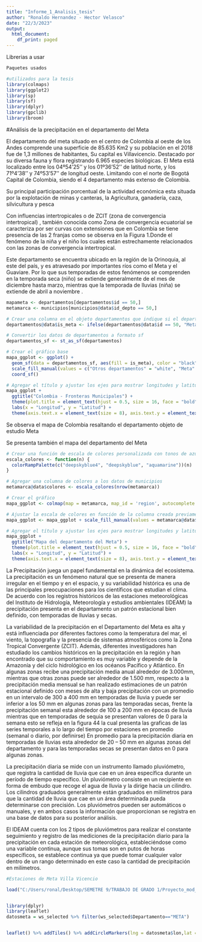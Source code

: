 ```yaml
---
title: "Informe_1_Analisis_tesis"
author: "Ronaldo Hernandez - Hector Velasco"
date: "22/3/2023"
output:
  html_document:
    df_print: paged
---
```

Librerias a usar
```r

Paquetes usados

#utilizados para la tesis
library(colmaps)
library(ggplot2)
library(sp)
library(sf)
library(dplyr)
library(gpclib)
library(broom)


```

\#Análisis de la precipitación en el departamento del Meta

El departamento del meta situado en el centro de Colombia al oeste de los Andes comprende una superficie de 85.635 Km2 y su población en el 2018 fue de 1,3 millones de habitantes, Su capital es Villavicencio. Destacado por su diversa fauna y flora registrando 6.965 especies biológicas. El Meta está localizado entre los 04º54'25'' y los 01º36'52'' de latitud norte, y los 71º4'38'' y 74º53'57'' de longitud oeste. Limitando con el norte de Bogotá Capital de Colombia, siendo el 4 departamento más extenso de Colombia.

Su principal participación porcentual de la actividad económica esta situada por la explotación de minas y canteras, la Agricultura, ganadería, caza, silvicultura y pesca

Con influencias intertropicales o de ZCIT (zona de convergencia intertropical) , también conocida como Zona de convergencia ecuatorial se caracteriza por ser curvas con extensiones que en Colombia se tiene presencia de las 2 franjas como se observa en la Figura 1.Donde el fenómeno de la niña y el niño los cuales están estrechamente relacionados con las zonas de convergencia intertropical.

Este departamento se encuentra ubicado en la región de la Orinoquia, al este del país, y es atravesado por importantes ríos como el Meta y el Guaviare. Por lo que sus temporadas de estos fenómenos se comprenden en la temporada seca (niño) se extiende generalmente de el mes de diciembre hasta marzo, mientras que la temporada de lluvias (niña) se extiende de abril a noviembre .

```r

mapameta <- departamentos[departamentos$id == 50,]
metamarca <- municipios[municipios@data$id_depto == 50,]

# Crear una columna en el objeto departamentos que indique si el departamento es Meta o no
departamentos@data$is_meta <- ifelse(departamentos@data$id == 50, "Meta", "Otros departamentos")

# Convertir los datos de departamentos a formato sf
departamentos_sf <- st_as_sf(departamentos)

# Crear el gráfico base
mapa_ggplot <- ggplot() +
  geom_sf(data = departamentos_sf, aes(fill = is_meta), color = "black", size = 0.1) +
  scale_fill_manual(values = c("Otros departamentos" = "white", "Meta" = "dodgerblue"), name = "Departamentos", labels = c("Otros departamentos", "Meta")) +
  coord_sf()

# Agregar el título y ajustar los ejes para mostrar longitudes y latitudes
mapa_ggplot +
  ggtitle("Colombia - Fronteras Municipales") +
  theme(plot.title = element_text(hjust = 0.5, size = 16, face = "bold")) +
  labs(x = "Longitud", y = "Latitud") +
  theme(axis.text.x = element_text(size = 8), axis.text.y = element_text(size = 8))

```

Se observa el mapa de Colombia resaltando el departamento objeto de estudio Meta

Se presenta también el mapa del departamento del Meta

```r
# Crear una función de escala de colores personalizada con tonos de azul aguamarina
escala_colores <- function(n) {
  colorRampPalette(c("deepskyblue4", "deepskyblue", "aquamarine"))(n)
}

# Agregar una columna de colores a los datos de municipios
metamarca@data$colores <- escala_colores(nrow(metamarca))

# Crear el gráfico
mapa_ggplot <- colmap(map = metamarca, map_id = 'region', autocomplete = TRUE)

# Ajustar la escala de colores en función de la columna creada previamente
mapa_ggplot <- mapa_ggplot + scale_fill_manual(values = metamarca@data$colores)

# Agregar el título y ajustar los ejes para mostrar longitudes y latitudes
mapa_ggplot +
  ggtitle("Mapa del departamento del Meta") +
  theme(plot.title = element_text(hjust = 0.5, size = 16, face = "bold")) +
  labs(x = "Longitud", y = "Latitud") +
  theme(axis.text.x = element_text(size = 8), axis.text.y = element_text(size = 8))


```

La Precipitación juega un papel fundamental en la dinámica del ecosistema. La precipitación es un fenómeno natural que se presenta de manera irregular en el tiempo y en el espacio, y su variabilidad histórica es una de las principales preocupaciones para los científicos que estudian el clima. De acuerdo con los registros históricos de las estaciones meteorológicas del Instituto de Hidrología, Meteorología y estudios ambientales (IDEAM) la precipitación presenta en el departamento un patrón estacional bien definido, con temporadas de lluvias y secas.

La variabilidad de la precipitación en el Departamento del Meta es alta y está influenciada por diferentes factores como la temperatura del mar, el viento, la topografía y la presencia de sistemas atmosféricos como la Zona Tropical Convergente (ZCIT). Además, diferentes investigadores han estudiado los cambios históricos en la precipitación en la región y han encontrado que su comportamiento es muy variable y depende de la Amazonía y del ciclo hidrológico en los océanos Pacífico y Atlántico. En algunas zonas recibe una precipitación media anual alrededor de 3.000mm, mientras que otras zonas puede ser alrededor de 1.500 mm, respecto a la precipitación media mensual se han realizado estimaciones de un patrón estacional definido con meses de alta y baja precipitación con un promedio en un intervalo de 300 a 400 mm en temporadas de lluvia y puede ser inferior a los 50 mm en algunas zonas para las temporadas secas, frente la precipitación semanal esta alrededor de 100 a 200 mm en épocas de lluvia mientras que en temporadas de sequia se presentan valores de 0 para la semana esto se refleja en la figura 44 la cual presenta las graficas de las series temporales a lo largo del tiempo por estaciones en promedio (semanal o diario, por definirse) En promedio para la precipitación diaria en temporadas de lluvias esta alrededor de 20 -- 50 mm en algunas zonas del departamento y para las temporadas secas se presentan datos en 0 para algunas zonas.

La precipitación diaria se mide con un instrumento llamado pluviómetro, que registra la cantidad de lluvia que cae en un área específica durante un período de tiempo específico. Un pluviómetro consiste en un recipiente en forma de embudo que recoge el agua de lluvia y la dirige hacia un cilindro. Los cilindros graduados generalmente están graduados en milímetros para que la cantidad de lluvia que cae en un área determinada pueda determinarse con precisión. Los pluviómetros pueden ser automáticos o manuales, y en ambos casos la información que proporcionan se registra en una base de datos para su posterior análisis.

El IDEAM cuenta con los 2 tipos de pluviómetros para realizar el constante seguimiento y registro de las mediciones de la precipitación diario para la precipitación en cada estación de meteorológica, estableciéndose como una variable continua, aunque sus tomas son en putos de horas específicos, se establece continua ya que puede tomar cualquier valor dentro de un rango determinado en este caso la cantidad de precipitación en milímetros.

```r
#Estaciones de Meta Villa Vicencio 

load("C:/Users/ronal/Desktop/SEMETRE 9/TRABAJO DE GRADO 1/Proyecto_mod_precipitacion/Datos/wth_data_caf_ideam.RData")


library(dplyr)
library(leaflet)
datosmeta = ws_selected %>% filter(ws_selected$Departamento=="META")


leaflet() %>% addTiles() %>% addCircleMarkers(lng = datosmeta$lon,lat = datosmeta$lat)




```
